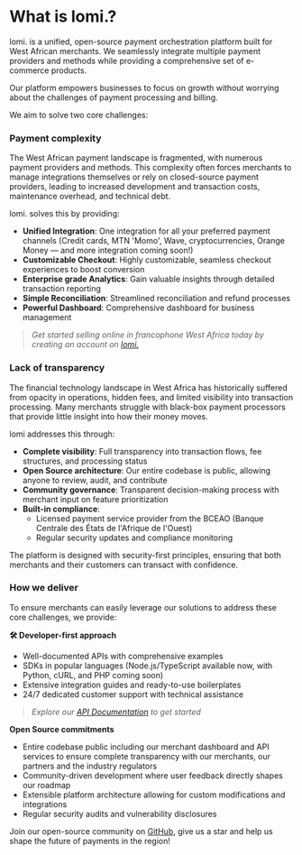 # **What is lomi.?**

lomi. is a unified, open-source payment orchestration platform built for West African merchants. We seamlessly integrate multiple payment providers and methods while providing a comprehensive set of e-commerce products.

Our platform empowers businesses to focus on growth without worrying about the challenges of payment processing and billing.

We aim to solve two core challenges:

### **Payment complexity**

The West African payment landscape is fragmented, with numerous payment providers and methods. This complexity often forces merchants to manage integrations themselves or rely on closed-source payment providers, leading to increased development and transaction costs, maintenance overhead, and technical debt.

lomi. solves this by providing:

- **Unified Integration**: One integration for all your preferred payment channels (Credit cards, MTN 'Momo', Wave, cryptocurrencies, Orange Money — and more integration coming soon!)
- **Customizable Checkout**: Highly customizable, seamless checkout experiences to boost conversion
- **Enterprise grade Analytics**: Gain valuable insights through detailed transaction reporting
- **Simple Reconciliation**: Streamlined reconciliation and refund processes
- **Powerful Dashboard**: Comprehensive dashboard for business management

> *Get started selling online in francophone West Africa today by creating an account on [lomi.](https://lomi.africa/sign-up)*

### **Lack of transparency**

The financial technology landscape in West Africa has historically suffered from opacity in operations, hidden fees, and limited visibility into transaction processing. Many merchants struggle with black-box payment processors that provide little insight into how their money moves.

lomi addresses this through:

- **Complete visibility**: Full transparency into transaction flows, fee structures, and processing status
- **Open Source architecture**: Our entire codebase is public, allowing anyone to review, audit, and contribute
- **Community governance**: Transparent decision-making process with merchant input on feature prioritization
- **Built-in compliance**:
  - Licensed payment service provider from the BCEAO (Banque Centrale des États de l'Afrique de l'Ouest)
  - Regular security updates and compliance monitoring

The platform is designed with security-first principles, ensuring that both merchants and their customers can transact with confidence.

### **How we deliver**

To ensure merchants can easily leverage our solutions to address these core challenges, we provide:

**🛠️ Developer-first approach**
- Well-documented APIs with comprehensive examples
- SDKs in popular languages (Node.js/TypeScript available now, with Python, cURL, and PHP coming soon)
- Extensive integration guides and ready-to-use boilerplates
- 24/7 dedicated customer support with technical assistance

> *Explore our [API Documentation](../api-reference/overview) to get started*

**Open Source commitments**
- Entire codebase public including our merchant dashboard and API services to ensure complete transparency with our merchants, our partners and the industry regulators
- Community-driven development where user feedback directly shapes our roadmap
- Extensible platform architecture allowing for custom modifications and integrations
- Regular security audits and vulnerability disclosures

Join our open-source community on [GitHub](https://github.com/lomiafrica/lomi./), give us a star and help us shape the future of payments in the region!